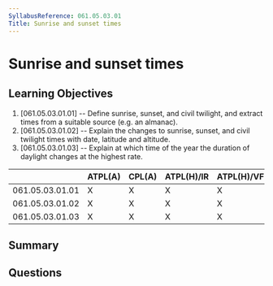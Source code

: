 ```yaml
---
SyllabusReference: 061.05.03.01
Title: Sunrise and sunset times
---
```


# Sunrise and sunset times

## Learning Objectives

1. [061.05.03.01.01] -- Define sunrise, sunset, and civil twilight, and extract
   times from a suitable source (e.g. an almanac).
2. [061.05.03.01.02] -- Explain the changes to sunrise, sunset, and civil
   twilight times with date, latitude and altitude.
3. [061.05.03.01.03] -- Explain at which time of the year the duration of
   daylight changes at the highest rate.

|                 | ATPL(A) | CPL(A) | ATPL(H)/IR | ATPL(H)/VFR | CPL(H) | IR  | CBIR(A) |
| --------------- | ------- | ------ | ---------- | ----------- | ------ | --- | ------- |
| 061.05.03.01.01 | X       | X      | X          | X           | X      |     |         |
| 061.05.03.01.02 | X       | X      | X          | X           | X      |     |         |
| 061.05.03.01.03 | X       | X      | X          | X           | X      |     |         |

## Summary

## Questions

